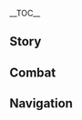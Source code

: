 {{CharacterTabs}}
{{LanguageTabs}}
__TOC__
==Story==
{{VO
|character               = Collei
|language                = ja
|name                    = コレイ

<!-- Hello -->
|vo_01_01_title          = 初めまして…
|vo_01_01_subtitle       = Hello
|vo_01_01_file           = VO_{language}{character} Hello.ogg
|vo_01_01_tx             = 見習いレンジャーコレイ、参上！森を旅するお前の安全を保障する&mdash;&mdash;ふぅ、やっとこの決めゼリフを言える時が来た。あたし、読み間違えてないよな…
|vo_01_01_rm             = Minarai renjaa Korei, sanjou! Mori wo tabi suru omae no anzen wo hoshou suru{{lmdash}} Fuu, yatto kono kime zerifu wo ieru toki ga kita. Atashi, yomi-machigaetenai yo na...
|vo_01_01_tl             = Trainee ranger Collei, reporting for duty! I will guarantee your safety as you travel through the forest &mdash; Phew~, the time for me to say that line has finally come. I hope I didn't read it wrong...

<!-- Chats -->
|vo_02_01_title          = 世間話・パトロール
|vo_02_01_subtitle       = Chat: Forest Patrol Route Map
|vo_02_01_file           = VO_{language}{character} Chat - Forest Patrol Route Map.ogg
|vo_02_01_tx             = 今日のパトロールは…ここに行ってからこっちに曲がる…えっと、字が多い…
|vo_02_01_rm             = Kyou no patorooru wa... koko ni itte kara kocchi ni magaru... etto, ji ga ooi...
|vo_02_01_tl             = Today's patrol... go here, then turn this way... um, there are so many words...

|vo_02_02_title          = 世間話・調子
|vo_02_02_subtitle       = Chat: Status
|vo_02_02_file           = VO_{language}{character} Chat - Status.ogg
|vo_02_02_tx             = ふぅ、今日は調子がいいんだ。せっかくだから、もっと頑張ろう。
|vo_02_02_rm             = Fuu, kyou wa choushi ga ii nda. Sekkaku dakara, motto ganbarou.
|vo_02_02_tl             = Phew, I'm feeling good today. While we have the chance, let's work harder.

|vo_02_03_title          = 世間話・記憶
|vo_02_03_subtitle       = Chat: Memory
|vo_02_03_file           = VO_{language}{character} Chat - Memory.ogg
|vo_02_03_tx             = 今日みたいに暇だと、あれこれ考えてしまう&mdash;&mdash;うぅ、嫌なことを思い出した…
|vo_02_03_rm             = Kyou mitai ni hima da to, arekore kangaete shimau{{lmdash}} Uu, iyana koto wo omoidashita...
|vo_02_03_tl             = When I'm free like today, I end up thinking about this and that &mdash; Ugh, I just remembered something bad...

<!-- Weather -->
|vo_03_01_title          = 雨上がり…
|vo_03_01_subtitle       = After the Rain
|vo_03_01_file           = VO_{language}{character} After the Rain.ogg
|vo_03_01_tx             = 雨は止んだけど、水溜りに気をつけないと。起きてしまったことは、たとえ過ぎ去ったとしても記憶に残ってしまうから&mdash;&mdash;…コホン！
|vo_03_01_rm             = Ame wa yanda kedo, mizutamari ni ki wo tsukenai to. Okite shimatta koto wa, tatoe sugisatta to shite mo kioku ni nokotte shimau kara{{lmdash}} ...Kohon!
|vo_03_01_tl             = The rain has stopped, but you still have to watch out for puddles. Even if the things that happened have passed, they will remain in your memory... Ahem!

|vo_03_02_title          = 雷の日…
|vo_03_02_subtitle       = When Thunder Strikes
|vo_03_02_file           = VO_{language}{character} When Thunder Strikes.ogg
|vo_03_02_tx             = 雷が鳴ってるときは、木から離れたほうがいい。こういう時、レンジャーは森林火災が起きないように、しっかり調べないといけないんだ。
|vo_03_02_rm             = Kaminari ga natteru toki wa, ki kara hanareta hou ga ii. Kou iu toki, renjaa wa shinrin kasai ga okinai you ni, shikkari shirabenai to ikenai nda.
|vo_03_02_tl             = When there is lightning, you should stay away from the trees. At times like this, rangers have to investigate thoroughly to ensure forest fires don't start.

|vo_03_03_title          = 晴れの日…
|vo_03_03_subtitle       = When the Sun Is Out
|vo_03_03_file           = VO_{language}{character} When the Sun Is Out.ogg
|vo_03_03_tx             = いい天気だな。日光浴は体にいい。
|vo_03_03_rm             = Ii tenki da na. Nikkouyoku wa karada ni ii.
|vo_03_03_tl             = The weather is great. Sunbathing is good for your body.

|vo_03_04_title          = 暴風の日…
|vo_03_04_subtitle       = When the Wind Is Blowing
|vo_03_04_file           = VO_{language}{character} When the Wind Is Blowing.ogg
|vo_03_04_tx             = うん、ちょうどいい風だな。アンバーはきっと、こんな日に自分の限界に挑戦するのが好きだろう。
|vo_03_04_rm             = Un, choudo ii kaze da na. Anbaa wa kitto, konna hi ni jibun no genkai ni chousen suru no ga suki darou.
|vo_03_04_tl             = Ahh, the wind is just right. I'm sure [[Amber]] would love to push her limits on a day like this.

<!-- Greetings -->
|vo_04_01_title          = おはよう…
|vo_04_01_subtitle       = Good Morning
|vo_04_01_file           = VO_{language}{character} Good Morning.ogg
|vo_04_01_tx             = おはよう！ふぁあ…ごめん、昨夜はまた復習してたから…
|vo_04_01_rm             = Ohayou! Faa... Gomen, yuube wa mata fukushuu shiteta kara...
|vo_04_01_tl             = Good morning! *yawn* Sorry, I was studying again last night...

|vo_04_02_title          = こんにちは…
|vo_04_02_subtitle       = Good Afternoon
|vo_04_02_file           = VO_{language}{character} Good Afternoon.ogg
|vo_04_02_tx             = パトロールのルートが長いときは昼に戻れないことも多いから、「ピタ」を少し多く用意したんだけど…食べる？
|vo_04_02_rm             = Patorooru no ruuto ga nagai toki wa hiru ni modorenai koto mo ooi kara, "Pita" wo sukoshi ooku youi shita nda kedo... taberu?
|vo_04_02_tl             = When the patrol route is long, we often don't make it back for lunch, so I prepared a few "[[Pita Pocket]]s"... would you like some?

|vo_04_03_title          = こんばんは…
|vo_04_03_subtitle       = Good Evening
|vo_04_03_file           = VO_{language}{character} Good Evening.ogg
|vo_04_03_tx             = 暗くなってきたな。森を歩くときには、細心の注意を払わないと。
|vo_04_03_rm             = Kuraku natte kita na. Mori wo araku toki ni wa, saishin no chuui wo harawanai to.
|vo_04_03_tl             = It's getting dark. You have to be very careful when walking in the woods.

|vo_04_04_title          = おやすみ…
|vo_04_04_subtitle       = Good Night
|vo_04_04_file           = VO_{language}{character} Good Night.ogg
|vo_04_04_tx             = 休みたいのか？篝火はもう焚いたから、安心して寝るといい。あたしが見張ってる。
|vo_04_04_rm             = Yasumitai no ka? Kagaribi wa mou taita kara, anshin shite neru to ii. Atashi ga mihatteru.
|vo_04_04_tl             = Do you want to sleep? The campfire has already been lit, so you can rest assured. I'll keep watch.

<!-- About -->
|vo_05_01_title          = {name}自身について・パトロール
|vo_05_01_subtitle       = About {character}: Forest Ranger
|vo_05_01_file           = VO_{language}{character} About {character} - Forest Ranger.ogg
|vo_05_01_tx             = スメールに来る前、野外をさすらっていた時期がある。食べられるものも、食べられないものもたくさん食べたから、野外には慣れてるって言えるかも。だから、ここに来てからはパトロールの仕事をし始めたんだ。もし「野外サバイバル」って科目があれば、及第点をとれる自信があるよ…えっと、筆記テストがない限りは。
|vo_05_01_rm             = Sumeeru ni kuru mae, yagai wo sasuratte ita jiki ga aru. Taberareru mono mo, taberarenai mono mo takusan tabeta kara, yagai ni wa nareteru tte ieru kamo. Dakara, koko ni kite kara wa patorouru no shigoto wo shihajimeta nda. Moshi "yagai sabaibaru" tte kamoku ga areba, kyuudai-ten wo toreru jishin ga aru yo... etto, hikki tesuto ga nai kagiri wa.
|vo_05_01_tl             = Before I came to [[Sumeru]], there was a time when I wandered the wilderness. I ate a lot of edible and non-edible food, so I guess you could say I'm used to the wilderness. So, when I came here, I started doing patrol work. If there's a course called "Outdoors Survival," I'm confident I'd pass... Um, unless there's a written test.

|vo_05_02_title          = {name}自身について・学習
|vo_05_02_subtitle       = About {character} Herself: Cram
|vo_05_02_friendship     = 4
|vo_05_02_file           = VO_{language}{character} About {character} Herself - Cram.ogg
|vo_05_02_tx             = え？毎日何を学習しているのかって？すごい師匠の元で勉強してるからには、何か奥深いことを学んでいるに違いない？…えっと…その…『テイワット文字を学ぼう』なんだけど…
|vo_05_02_rm             = E? Mainichi nani wo gakushuu shiteiru no ka tte? Sugoi shishou no moto de benkyou shiteru kara ni wa, nani ka okubukai koto wo manandeiru ni chigainai? ...Etto... Sono... "Teiwatto moji wo manabou" nan da kedo...
|vo_05_02_tl             = Hm? What do I study every day? I'm studying under an amazing [[Tighnari|master]], so I must be learning something profound, right? ...Um... that's... "Let's learn the Teyvat alphabet"...

<!-- About Us -->
|vo_06_01_title          = 昔からの知人について…
|vo_06_01_subtitle       = About Us: Old Friends
|vo_06_01_quest          = Song of the Dragon and Freedom
|vo_06_01_file           = VO_{language}{character} About Us - Old Friends.ogg
|vo_06_01_tx             = 前、アンバーからの手紙に、お前のことが書いてあった。まさかあれからモンドであんなにたくさんのことが起こったなんてな。でも…残念だけど、あたしは字を飛ばしながら読んでいたから、細かいところはよく分からなかったんだ…えっ、もう一回教えてくれるのか？
|vo_06_01_rm             = Mae, Anbaa kara no tegami ni, omae no koto ga kaite atta. Masaka are kara Mondo de anna ni takusan no koto ga okotta nante na. Demo... zannen dakedo, atashi wa ji wo tobashinagara yondeita kara, komakai tokoro wa yoku wakaranakatta nda... E', mou ikkai oshiete kureru no ka?
|vo_06_01_tl             = Amber wrote about you in her letters before. I can't believe so much has happened in Mondstadt since then. But, unfortunately, I was skimming the words as I read, and I didn't really understand the details... Oh, you're going to tell me once more?

|vo_06_02_title          = 友達について…
|vo_06_02_subtitle       = About Us: New Friends
|vo_06_02_friendship     = 6
|vo_06_02_file           = VO_{language}{character} About Us - New Friends.ogg
|vo_06_02_tx             = モンドに行くまでは、「友達」なんてものはあたしの人生に一生関わりがないと思ってた…でも、あれからスメールで師匠と出会えて、そしてお前に出会えた。やっぱり、あたしは幸運なんだ。
|vo_06_02_rm             = Mondo ni iku made wa, "tomodachi" nante mono wa atashi jinsei ni isshou kakawari ga nai to omotteta... demo, are kara Sumeeru de shishou to deaete, soshite omae ni deaeta. Yappari, atashi wa kouun nan da.
|vo_06_02_tl             = Before I went to Mondstadt, I thought that "friends" would never be a part of my life... But since then, I met my master in Sumeru, and then I met you. I am lucky after all.

<!-- Miscellany I -->
|vo_07_01_title          = 「神の目」について…
|vo_07_01_subtitle       = About the [[Vision]]
|vo_07_01_friendship     = 4
|vo_07_01_file           = VO_{language}{character} About the Vision.ogg
|vo_07_01_tx             = はぁ…まさか、あたしが神の目を手に入れられるなんてな。神は、みんなに好かれるように生まれたヤツのことしか見てないと思ってたけど…うぅ、た、確かによくない偏見だった。あたしが間違ってた。
|vo_07_01_rm             = Haa... masaka, atashi ga Kami no Me wo te ni ire rareru nante na. Kami wa, minna ni suka reru you ni umareta yatsu no koto shika mitenai to omotteta kedo... Uu, ta, tashika ni yokunai henkendatta. Atashi ga machigatteta.
|vo_07_01_tl             = Ah... I never thought I could get a Vision. I thought the gods only looked at people who were born to be liked by everyone... Ugh, t&mdash;that was definitely a bad prejudice. I was wrong.

|vo_07_02_title          = シェアしたいこと・能力の名前
|vo_07_02_subtitle       = Something to Share: Skill Names
|vo_07_02_file           = VO_{language}{character} Something to Share - Skill Names.ogg
|vo_07_02_tx             = 師匠はいつも、実践が一番効率的な勉強だって言ってる。だから、文字をもうちょっと覚えられるように、あたしもたまに娯楽小説を読んでる…少なくとも、師匠の論文よりは読みやすいしね。でも、最近読んだ本の中で、主人公がたくさんの能力を持ってるやつがあって。その能力の名前も、全部あたしの分からない単語なんだ…うん？本の名前？確か…『鬼武道』って言ったかな？お前も読んだことがあるのか？
|vo_07_02_rm             = Shishou wa itsumo, jissen ga ichiban kouritsu teki na benkyou da tte itteru. Dakara, moji wo mou chotto oboerareru you ni, atashi mo tama ni goraku shousetsu wo yonderu... sukunaku tomo, shishou no ronbun yori wa yomi yasui shi ne. Demo, saikin yonda hon no naka de, shujinkou ga takusan no nouryoku wo motteru yatsu ga atte. Sono nouryoku no namae mo, zenbu atashi no wakaranai tango nan da... Un? Hon no namae? Tashika... "Onibudou" tte itte ka na? Omae mo yonda koto ga aru no ka?
|vo_07_02_tl             = My master always says that practice is the most efficient way to study. So, to help me memorize the letters a little more, I sometimes read light novels... at least, they're easier to read than my master's papers. But, recently I read a book where the main character has many different skills. And the names of those skills are all words I don't understand... Hmm? The name of the book? I think it's called... "[[Onibudou]]"? Have you read it too?

|vo_07_03_title          = シェアしたいこと·封印された力
|vo_07_03_subtitle       = Something to Share: Sealed Power
|vo_07_03_friendship     = 4
|vo_07_03_file           = VO_{language}{character} Something to Share - Sealed Power.ogg
|vo_07_03_tx             = うわ…また「封印された力が蠢いている」とか…「俺に近づかないほうがいい」とか…何で稲妻人っていうのはこんなことを自然に言えるんだよ、恥ずかしさとか感じないのか？うぅ…だめだ、これ以上読めない！
|vo_07_03_rm             = Uwa... mata "fuuin sareta chikara ga ugomeite iru" toka... "ore ni chikadzukanai hou ga ii" toka... nande Inazuma hito tte iu no wa konna koto wo shizen ni ieru nda yo, hazukashisa toka kanjinai no ka? Uu... dame da, kore ijou yomenai!
|vo_07_03_tl             = Ugh... again with the "The sealed power within me is growing restless"... and the "You shouldn't get close to me"... how can people from [[Inazuma]] say these things so casually? Don't they feel any embarrassment or shame? Ugh... no, I can't read any more!

|vo_07_04_title          = 興味のあること…
|vo_07_04_subtitle       = Interesting Things
|vo_07_04_file           = VO_{language}{character} Interesting Things.ogg
|vo_07_04_tx             = 植物と動物？…食べられるかどうか以外、大して違わない。しーっ、この話、師匠に聞こえちゃ駄目だから。あたしは、うろのある木が好きかな？特に、「穴があったら入りたい」って気持ちのときは尚更…誰だってそういう時はあるだろ？違うのか？
|vo_07_04_rm             = Shokubutsu to doubutsu? ...Taberareru ka dou ka igai, taishite chigawanai. Shii', kono hanashi, shishou ni kikoecha dame da kara. Atashi wa, uro no aru ki ga suki ka na? Toku ni, "ana ga attara hairitai" tte kimochi no toki wa naosara... Dare datte sou iu toki wa aru daro? Chigau no ka?
|vo_07_04_tl             = Plants and animals? ...Other than whether they're edible, there's not much difference. Shh, don't let my master hear this conversation. I guess I like trees with hollows? Especially when I feel like "I need to find a hole to hide in"... Everyone has those moments, don't they? No?

<!-- About Others -->
|vo_08_01_title          = ティナリについて…
|vo_08_01_subtitle       = About [[Tighnari]]
|vo_08_01_friendship     = 4
|vo_08_01_file           = VO_{language}{character} About Tighnari.ogg
|vo_08_01_tx             = 普段は厳しくて、毒キノコをみだりに食べる冒険者たちによく説教だってしてるけど、師匠はとっても優しい人なんだ。勉強に付き合ってくれるし、モンドからの手紙も読んでくれる。師匠にはずっと感謝してるんだ！
|vo_08_01_rm             = Fudan wa kibishikute, doku kinoko wo midari ni taberu boukensha-tachi ni yoku sekkyou datte shiteru kedo, shishou wa tottemo yasashii hito na nda. Benkyou ni tsukiatte kureru shi, Mondo kara no tegami mo yonde kureru. Shishou ni wa zutto kansha shiteru nda!
|vo_08_01_tl             = He is usually strict, and often scolds adventurers who recklessly eat poisonous mushrooms, but my master is a kind person. He helps me with my studies and reads my letters from Mondstadt for me. I've always been grateful to my master!

|vo_08_02_title          = ドリーについて…
|vo_08_02_subtitle       = About [[Dori]]
|vo_08_02_friendship     = 4
|vo_08_02_file           = VO_{language}{character} About Dori.ogg
|vo_08_02_tx             = パトロール中、彼女に会ったことがある。そしたら、あたしが喉乾いてたのを知ってたみたいに、布の袋から美味しそうなジュースを取り出したんだ…幸い師匠がその場にいて、彼女を止めてくれた。師匠がいなかったら流されて、せっかく貯めてきたモラを全部使っちゃうとこだったよ…
|vo_08_02_rm             = Patorooru-chuu, kanojo ni atta koto ga aru. Soshitara, atashi ga nodo kawaiteta no wo shitteta mitai ni, nuno no fukuro kara oishisou na juusu wo toridashita nda... Saiwai shishou ga sono ba ni ite, kanojo wo tomete kureta. Shishou ga inakattara nagasarete, sekkaku tamete kita Mora wo zenbu tsukacchau tokodatta yo...
|vo_08_02_tl             = I met her once while on patrol. Then, as if she knew I was thirsty, she took out some delicious-looking juice from her bag... Luckily my master was there, and stopped her. If not for my master, I would have used up all the Mora I had saved up...

|vo_08_03_title          = クラクサナリデビについて…
|vo_08_03_subtitle       = About [[Lesser Lord Kusanali]]
|vo_08_03_friendship     = 4
|vo_08_03_file           = VO_{language}{character} About Lesser Lord Kusanali.ogg
|vo_08_03_tx             = 草神、か…子供の頃、あたしは大声で神様に問いたかった&mdash;&mdash;どうしてあたしに、こんなにたくさんの苦しみを与えるのかって。でも…はぁ。きっと神様でさえも、自身の無力さを色々と経験しているのかもしれない。
|vo_08_03_rm             = Soushin, ka... kodomo no koro, atashi wa oogoe de kami-sama ni toitakatta{{lmdash}} Doushite atashi ni, konna ni takusan no kurushimi wo ataeru no ka tte. Demo... haa. Kitto kami-sama de sae mo, jishin no muryokusa wo iroiro to keiken shite iru no kamo shirenai.
|vo_08_03_tl             = The Dendro Archon, huh... When I was a kid, I wanted to scream out to the gods and ask &mdash; why do you make me go through so much suffering? But... *sigh*. Perhaps even the gods experience their own helplessness in all sorts of ways.

|vo_08_04_title          = セノについて…
|vo_08_04_subtitle       = About [[Cyno]]
|vo_08_04_friendship     = 4
|vo_08_04_file           = VO_{language}{character} About Cyno.ogg
|vo_08_04_tx             = か…彼の話をしないでくれる？いや、大マハマトラは悪い人じゃないよ。彼があたしをモンドからスメールに連れ戻してくれたから、あたしにも落ち着ける場所ができたんだ。ただ、スメールに帰る前の、あの「封印」のことを思い出すと…うぅ、首の後ろがまた痛くなってきた…
|vo_08_04_rm             = Ka... Kare no hanashi wo shinaide kureru? Iya, Dai Mahamatora wa warui hito ja nai yo. Kare ga atashi wo Mondo kara Sumeeru ni tsuremodoshite kureta kara, atashi ni mo ochitsukeru basho ga dekita nda. Tada, Sumeeru ni kaeru mae no, ano "fuuin" no koto wo omoidasu to... Uu, kubi no ushiro ga mata itaku natte kita...
|vo_08_04_tl             = C&mdash;Can we not talk about him? No, the [[Cyno|General Mahamatra]] is not a bad person. He brought me back from Mondstadt to Sumeru, and gave me a place to settle down. It's just that when I remember that "seal" from before I returned to Sumeru... Ugh, the back of my neck is starting to hurt again...

|vo_08_05_title          = カーヴェについて…
|vo_08_05_subtitle       = About [[Kaveh]]
|vo_08_05_friendship     = 4
|vo_08_05_file           = VO_{language}{character} About Kaveh.ogg
|vo_08_05_tx             = 大マハマトラが彼を連れて来て、ここで一緒に食事したことがある。食前の果物が運ばれてきた辺りで、彼はあの頑固で理不尽なルームメイトについて話し始めた。口を挟むスキもなかったよ。それであたしたちは、食事が終わるまで笑いを我慢しながら頷くことしかできなかった。はぁ、本当に大変だったよ。
|vo_08_05_rm             = Dai Mahamatora ga kare wo tsurete kite, koko de issho ni shokuji shita koto ga aru. Shokuzen no kudamono ga hakobarete kita atari de, kare wa ano ganko de rifujin na ruumumeito ni tsuite hanashi hajimeta. Kuchi wo hasamu suki mo nakatta yo. Sorede atashi-tachi wa, shokuji ga owaru made warai wo gaman shinagara unazuku koto shika dekinakatta. Haa, hontou ni taihen datta yo.
|vo_08_05_tl             = The [[Cyno|General Mahamatra]] once brought him here to dine with us. Around the time the fruit appetizers were brought in, he started talking about that stubborn and unreasonable roommate of his. We didn't even have time to interrupt him. So all we could do was hold back our laughter and nod until the meal was over. Haha, it was really tough.

|vo_08_06_title          = ニィロウについて…
|vo_08_06_subtitle       = About [[Nilou]]
|vo_08_06_friendship     = 4
|vo_08_06_file           = VO_{language}{character} About Nilou.ogg
|vo_08_06_tx             = 彼女、ちょっとぼんやりしてるみたいだ。もしガンダルヴァー村の近くでパフォーマンスをする機会があったとき、森で迷子になってしまったりしないよな…うん、見習いレンジャーの名にかけて、あたしが彼女をしっかり見守るよ。
|vo_08_06_rm             = Kanojo, chotto bon'yari shiteru mitai da. Moshi Gandaruva-mura no chikaku de pafoomansu wo suru kikai ga atta toki, mori de maigo ni natte shimattari shinai yo na... Un, minarai renjaa no na ni kakete, atashi ga kanojo wo shikkari mimamoru yo.
|vo_08_06_tl             = She seems a little absent-minded. I hope that if she ever gets the chance to perform near [[Gandharva Ville]], she won't get lost in the woods... So, in the name of a trainee forest ranger, I'll keep a close eye on her.

|vo_08_07_title          = アンバーについて…
|vo_08_07_subtitle       = About [[Amber]]
|vo_08_07_friendship     = 4
|vo_08_07_file           = VO_{language}{character} About Amber.ogg
|vo_08_07_tx             = アンバーは本当にすごいんだ！親切で明るいし、勇敢で、正義感が強くて…あたしが一番尊敬している人なんだ！彼女はいつも炎のように、他の人を照らす。もし彼女がいなかったら、あたしもここまで来られなかった…もう随分経っているから、今の彼女はもっと落ち着いてて、さらにかっこよくなってるんだろうな！いつになったら彼女に追い付けるんだろう。
|vo_08_07_rm             = Anbaa wa hontou ni sugoi nda! Shinsetsu de akarui shi, yuukan de, seigikan ga tsuyokute... atashi ga ichiban sonkei shite iru hito na nda! Kanojo wa itsumo honoo no you ni, hoka no hito wo terasu. Moshi kanojo ga inakattara, atashi mo koko made korare nakatta... Mou zuibun tatte irukara, ima no kanojo wa motto ochitsuite te, sarani kakkoyoku natteru ndarou na! Itsu ni nattara kanojo ni oitsukeru ndarou.
|vo_08_07_tl             = [[Amber]] is truly amazing! She's kind, bright, brave, and has a strong sense of justice... She's the person I respect the most! She's always shining on other people, like a flame. If it weren't for her, I wouldn't have made it here... It's been so long, she's probably even calmer and cooler now! When will I ever catch up to her?

|vo_08_08_title          = ガイアについて…
|vo_08_08_subtitle       = About [[Kaeya]]
|vo_08_08_friendship     = 4
|vo_08_08_file           = VO_{language}{character} About Kaeya.ogg
|vo_08_08_tx             = モンドのみんなは元気なのか？あのとき、あたしは色んなトラブルを起こしてしまった…時間があったらお詫びに行ったほうがいいかな…うぅ、でも顔を出したら、あの騎兵隊長にからかわれるような気が…やっぱりまた今度にしよう、また今度…
|vo_08_08_rm             = Mondo no minna wa genki na no ka? Ano toki, atashi wa ironna toraburu wo okoshite shimatta... jikan ga attara owabi ni itta hou ga ii ka na... Uu, demo kao wo dashitara, ano Kihei Taichou ni karakawareru you na ki ga... Yappari mata kondo ni shiyou, mata kondo...
|vo_08_08_tl             = How is everyone in Mondstadt? Back then, I caused a lot of trouble... I should go to apologize to them if I have the time... Hmm, but if I show my face, I feel like that [[Kaeya|Cavalry Captain]] will tease me... Yeah, maybe next time, next time...

|vo_08_09_title          = リサについて…
|vo_08_09_subtitle       = About [[Lisa]]
|vo_08_09_friendship     = 4
|vo_08_09_file           = VO_{language}{character} About Lisa.ogg
|vo_08_09_tx             = もうだいぶ経ってるのに、リサは手紙で未だにあたしのことを「コレイちゃん」って呼ぶんだ。何だか…え？お前、リサに可愛い子ちゃんって呼ばれてるのか？ぷふっ…ごめん、笑うつもりじゃなかったんだけど…何だか気分が良くなったな。
|vo_08_09_rm             = Mou daibu tatteru no ni, Risa wa tegami de imada ni atashi no koto wo "Korei-chan" tte yobu nda. Nandaka... E? Omae, Risa ni kawaii ko-chan tte yobareteru no ka? Pufu'... Gomen, warau tsumori ja nakatta nda kedo... nandaka kibun ga yoku natta na.
|vo_08_09_tl             = It's been a long time, but Lisa still calls me "Collei-chan" in her letters. Somehow... What? Lisa calls you "cutie"? Pfft... Sorry, I didn't mean to laugh... but it kinda makes me feel better.

|vo_08_10_title          = フィッシュルについて…
|vo_08_10_subtitle       = About [[Fischl]]
|vo_08_10_friendship     = 4
|vo_08_10_file           = VO_{language}{character} About Fischl.ogg
|vo_08_10_tx             = …「断罪の皇女」？ごめん、あたしはモンドにいた時間が長くなくて。その人については聞いた覚えがないな。でもその名前…うぅ…コホン、なんでもない。
|vo_08_10_rm             = ..."Danzai no Koujo"? Gomen, atashi wa Mondo ni ita jikan ga nagakunakute. Sono hito ni tsuite wa kiita oboe ga nai na. Demo sono namae... Uu... kohon, nan demo nai.
|vo_08_10_tl             = ..."[[Fischl|Prinzessin der Verurteilung]]"? ...Sorry, I didn't spend much time in Mondstadt. I don't remember hearing about that person. But that name... Ugh... Ahem, nothing.

|vo_08_11_title          = ファルザンについて…
|vo_08_11_subtitle       = About [[Faruzan]]
|vo_08_11_friendship     = 4
|vo_08_11_file           = VO_{language}{character} About Faruzan.ogg
|vo_08_11_tx             = えっと…正直、あの先輩との付き合いはあまり得意じゃないんだ…あの方からよく真面目で勉強熱心だって褒められるけど、あたしは学ぶのが遅くて仕方ないから補習してるだけで…！それに前に一回、あの方の研究ノートを偶然見たことがある。あれは…絶対にスメールの中で一番恐ろしい本だ！——内容が全部古文で書かれてて、一文字も分からなかったよ。
|vo_08_11_rm             = Etto... Shoujiki, ano senpai to no tsukiai wa amari tokui ja nai nda... Ano kata kara yoku majime de benkyou nesshin da tte homerareru kedo, atashi wa manabu no ga osokute shikata nai kara hoshuu shiteru dake de...! Sore ni mae ni ikkai, ano kata no kenkyuu nooto wo guuzen mita koto ga aru. Are wa... zettai ni Sumeeru no naka de ichiban osoroshii hon da!{{lmdash}}Naiyou ga zenbu kobun de kakaretete, hitomoji mo wakaranakatta yo.
|vo_08_11_tl             = Um... To be honest, I'm not very good at dealing with an elder like her... She often praises me for being earnest and passionate about my studies, but I'm just a slow learner so I have to take extra lessons...! Also, there was a time when I happened to see her research notebook. That was... definitely the scariest book in Sumeru! It was all written in old script, and I couldn't understand a single word of it.

<!-- More About -->
|vo_09_01_title          = {name}を知る・１
|vo_09_01_subtitle       = More About {character}: I
|vo_09_01_file           = VO_{language}{character} More About {character} - 01.ogg
|vo_09_01_tx             = あたしのこと？もしスメールに来る前のことを聞きたいのなら、うーんと、その…手紙でアンバーに聞いてみたら？あっ、やっぱりダメだ。もし騎兵隊長のガイアに知られたらおしまいだ…うん、彼なら絶対気づく！や、やっぱりあたしから言うよ、ふぅ&mdash;&mdash;ごめん！やっぱりもう少し心の準備をさせてくれ…
|vo_09_01_rm             = Atashi no koto? Moshi Sumeeru ni kuru mae no koto wo kikitai no nara, uun to, sono... Tegami de Anbaa ni kiite mitara? A', yappari dame da. Moshi Kihei Taichou no Gaia ni shirare tara oshimai da... Un, kare nara zettai kidzuku! Ya, yappari atashi kara iu yo, fuu{{lmdash}} Gomen! Yappari mou sukoshi kokoro no junbi wo sasete kure...
|vo_09_01_tl             = About me? If you want to hear about what happened before I came to Sumeru, umm... well... Why don't you ask Amber in a letter? Ah, definitely don't! If [[Kaeya|Cavalry Captain Kaeya]] finds out, I'm done for... Yeah, he'll definitely find out! I&mdash;I'll definitely say it myself, *phew*&mdash; Sorry! I just need a little more time to prepare myself...

|vo_09_02_title          = {name}を知る・２
|vo_09_02_subtitle       = More About {character}: II
|vo_09_02_friendship     = 3
|vo_09_02_file           = VO_{language}{character} More About {character} - 02.ogg
|vo_09_02_tx             = モンドにいたとき、アンバーたちに言っちゃいけないことをたくさん言ってしまった。今思い出してもそのことが恥ずかしいんだ…もう、あたしったら、なんであたしを助けようとしてくれた人たちにあんなことを言ったんだって！あのとき、みんなはあたしのことをどう思ってたのか？考えるだけで…うぅ、ごめん、今日はこの辺にしてくれないか？そうじゃないと、明日になったら…きっと今言ったことを後悔してしまうから。
|vo_09_02_rm             = Mondo ni ita toki, Anbaa-tachi ni iccha ikenai koto wo takusan itte shimatta. Ima omoidashite mo sono koto ga hazukashii nda... Mou, atashi ttara, nande atashi wo tasukeyou to shite kureta hito tachi ni anna koto wo itta n datte! Ano toki, minna wa atashi no koto wo dou omotteta no ka? Kangaeru dake de... Uu, gomen, kyou wa kono hen ni shite kurenai ka? Sou janai to, ashita ni nattara... kitto ima itta koto wo koukai shite shimaukara.
|vo_09_02_tl             = When I was in Mondstadt, I said a lot of things to Amber and the others that I shouldn't have. It's embarrassing to remember that now.... Why did I say those things to the people who were trying to help me! What did everyone think of me back then? Just thinking about it... Ugh, sorry, can we leave it here for today? Otherwise, when tomorrow comes, I'll regret what I just said.

|vo_09_03_title          = {name}を知る・３
|vo_09_03_subtitle       = More About {character}: III
|vo_09_03_friendship     = 4
|vo_09_03_file           = VO_{language}{character} More About {character} - 03.ogg
|vo_09_03_tx             = 「魔鱗病」のせいで、あたしは治療のために「博士」のところに送られた…いや、あれは治療なんかじゃなく、「実験」だった。ああいう環境に長くいると、こう思うようになった&mdash;&mdash;自分は、何か悪いことでもしたのか。なんで誰も助けてくれないんだって…そうやって、だんだん「ファデュイ」以外の人たちも恨むようになった。思えば…本当に幼稚だったと思う。
|vo_09_03_rm             = "Marinbyou" no sei de, atashi wa chiryou no tame ni "Hakase" no tokoro ni okurareta... Iya, are wa chiryou nanka janaku, "jikken" datta. Aa iu kankyou ni nagaku iru to, kou omou you ni natta{{lmdash}} Jibun wa, nani ka warui koto de mo shita no ka. Nande dare mo tasukete kurenai ndatte. Sou yatte, dandan "Fadyui" igai no hito-tachi mo uramu you ni natta. Omoeba... hontou ni youchi datta to omou.
|vo_09_03_tl             = Because of my [[Eleazar]], I was once taken to "[[The Doctor]]" for treatment... No, it wasn't a treatment, but an 'experiment.' After being in that kind of environment for so long, I began to wonder &mdash; did I do something wrong? Why didn't anyone help me? Gradually, I began to resent not just the "[[Fatui]]," but other people too. Looking back... I think it was really childish.

|vo_09_04_title          = {name}を知る・４
|vo_09_04_subtitle       = More About {character}: IV
|vo_09_04_friendship     = 5
|vo_09_04_quest          = Akasha Pulses, the Kalpa Flame Rises
|vo_09_04_file           = VO_{language}{character} More About {character} - 04.ogg
|vo_09_04_tx             = お前らのおかげで、「魔鱗病」は消えた。これはかつてのあたしには想像もできない奇跡だ。だって…あたしは完治するなんて、希望を持ってもいなかった。体が動かなくなる前に、もう少し多くのことをやりたいと思っただけ。最初は復讐で、その後はパトロール…今、あたしはやっと自由に生きていける。
|vo_09_04_rm             = Omae-ra no okage de, "Marin-byou" wa kieta. Kore wa katsute no atashi ni wa souzou mo dekinai kiseki da. Datte... atashi wa kanchi suru nante, kibou wo motte mo inakatta. Karada ga ugokanaku naru mae ni, mou sukoshi ooku no koto mo yaritai to omotta dake. Saisho wa fukushuu de, sono ato wa patorooru... Ima, atashi wa yatto jiyuu ni ikite ikeru.
|vo_09_04_tl             = 

|vo_09_05_title          = {name}を知る・５
|vo_09_05_subtitle       = More About {character}: V
|vo_09_05_friendship     = 6
|vo_09_05_quest          = Akasha Pulses, the Kalpa Flame Rises
|vo_09_05_file           = VO_{language}{character} More About {character} - 05.ogg
|vo_09_05_tx             = これからも旅を続けるのか？あたしが力になるよ。真面目に勉強する…文字の勉強とか医術とか、それに戦闘や危険の排除も…もちろん、街灯の点検みたいに細かいこともな！これからの旅で、あたしのように助けられる人間が増えるといいな——お前があたしを救ったみたいにさ。
|vo_09_05_rm             = Kore kara mo tabi wo tsudzukeru no ka? Atashi ga chikara ni naru yo. Majime ni benkyou suru... moji no benkyou toka ijutsu toka, sore ni sentou ya kiken no haijo mo... Mochiron, gaitou no tenken mitai ni komakai koto mo na! Kore hara no tabi de, atashi no you ni tasukerareru ningen ga fueru to ii na{{lmdash}} omae ga atashi wo suktta mitai ni sa.
|vo_09_05_tl             = 

<!-- Miscellany II -->
|vo_10_01_title          = {name}の趣味…
|vo_10_01_subtitle       = {character}'s Hobbies
|vo_10_01_file           = VO_{language}{character} Hobbies.ogg
|vo_10_01_tx             = 趣味は…裁縫に飛行の練習、それから他人を助けること！え？聞き覚えがあるって？それは…あたしも「誰かを照らす光」になりたいからだ。
|vo_10_01_rm             = Shumi wa... saihou ni hikou no renshuu, sorekara tanin wo tasukeru koto! E? Kiki oboe ga aru tte? Sore wa... atashi mo "dareka wo terasu hikari" ni naritai kara da.
|vo_10_01_tl             = My hobbies... sewing, practicing glicing, and also helping other people! Eh? [[Amber|Sounds familiar]]? That's because... I want to be "a shining light for others" too.

|vo_10_02_title          = {name}の悩み…
|vo_10_02_subtitle       = {character}'s Troubles
|vo_10_02_file           = VO_{language}{character} Troubles.ogg
|vo_10_02_tx             = 「現在の…農作物の品種…単いち化…長期的なキノコの食用をよけ…輸入方策の実施…」&mdash;&mdash;なんだこれ！何で教令院は「キノコを食べたくない」って論文をこんなにややこしく書くんだ！
|vo_10_02_rm             = "Genzai no... nousakubutsu no hinshu... tan ichi ka... chouki tekina kinoko no shokuyou wo yoke... yunyuu housaku no jisshi..." {{lmdash}}Nan da kore! Nani de Kyourei'in wa "kinoko wo tabetakunai" tte ronbun wo konna ni yayakoshiku kaku nda!
|vo_10_02_tl             = "The current... crop species... homogenization... avoid long-term mushroom consumption... implementation of import policy..." &mdash;What is this! Why would the [[Sumeru Akademiya|Akademiya]] make a paper that says "I don't wanna eat mushrooms" so complicated!

|vo_10_03_title          = 好きな食べ物…
|vo_10_03_subtitle       = Favorite Food
|vo_10_03_file           = VO_{language}{character} Favorite Food.ogg
|vo_10_03_tx             = 「ピタ」は持ち運びできる上に、満腹感を得られやすいから、あたしはよく食べてる。もし腹を満たすってことを抜きにしたら、一番好きなのは…うん、「大根の揚げ団子」かな。
|vo_10_03_rm             = "Pita" wo mochihakobi dekiru ue ni, manpukukan wo e rare yasui kara, atashi wa yoku tabeteru. Moshi hara wo mitasu tte koto wo nuki ni shitara, ichiban suki na no wa... Un, "Daikon no Age-dango" ka na.
|vo_10_03_tl             = I often eat "[[Pita Pockets]]" because they're easy to carry and can easily make me feel full. If we put fillingness aside, my favorite is... Well, "[[Fried Radish Balls]]," I guess.

|vo_10_04_title          = 嫌いな食べ物…
|vo_10_04_subtitle       = Least Favorite Food
|vo_10_04_file           = VO_{language}{character} Least Favorite Food.ogg
|vo_10_04_tx             = 彷徨ってた時は、腹が減ったらググプラムまで割って食べてた。だから、すごく嫌いって食べ物はないかな。強いて言えば、あたしが絶対に食べないのはキノコかな？好き嫌いの問題じゃなくて、師匠に延々と説教されるのが嫌なだけだけど…
|vo_10_04_rm             = Samayotteta toki wa, hara ga hettara Gugu Puramu made watte tabeteta. Dakara, sugoku kirai tte tabemono wa nai ka na. Shiite ieba, atashi ga zettai ni tabenai no wa kinoko ka na? Sukikirai no mondai ja nakute, shishou ni en'en to sekkyou sareru no ga iya na dake da kedo...
|vo_10_04_tl             = When I was wandering, if I was hungry I would crack open [[Wolfhook]]s and eat them. So, I don't have any food that I really dislike. If I had to say, the one thing I'd never eat is mushrooms? It's not a problem of likes or dislikes, it's just that I don't like being lectured endlessly by [[Tighnari|my master]]...

<!-- Receiving a Gift -->
|vo_11_01_title          = 贈り物を受け取る・1
|vo_11_01_subtitle       = Receiving a Gift: I
|vo_11_01_file           = VO_{language}{character} Receiving a Gift - 01.ogg
|vo_11_01_tx             = うん&mdash;&mdash;うまい！作り方を教えてくれる？
|vo_11_01_rm             = Un{{lmdash}} Umai! Tsukurikata wo oshiete kureru?
|vo_11_01_tl             = Mmmm... delicious! Can you teach me how to make it?

|vo_11_02_title          = 贈り物を受け取る・2
|vo_11_02_subtitle       = Receiving a Gift: II
|vo_11_02_file           = VO_{language}{character} Receiving a Gift - 02.ogg
|vo_11_02_tx             = その腕前なら、外をさすらっても腹をすかせることはないだろうな。
|vo_11_02_rm             = Sono udemae nara, soto wo sasuratte mo hara wo sukaseru koto wa nai darou na.
|vo_11_02_tl             = With your skills, I'm sure you'd never go hungry even in the wilderness.

|vo_11_03_title          = 贈り物を受け取る・3
|vo_11_03_subtitle       = Receiving a Gift: III
|vo_11_03_file           = VO_{language}{character} Receiving a Gift - 03.ogg
|vo_11_03_tx             = ごめん、変わったものは食べちゃだめだって師匠に言われてる。
|vo_11_03_rm             = Gomen, kawatta mono wa tabecha dame datte shishou ni iwareteru.
|vo_11_03_tl             = Sorry, [[Tighnari|my master]] told me not to eat strange things.

<!-- Birthday -->
|vo_12_01_title          = 誕生日…
|vo_12_01_subtitle       = Birthday
|vo_12_01_file           = VO_{language}{character} Birthday.ogg
|vo_12_01_tx             = た、誕生日おめでとう！これ、あたしが準備したケーキで、これは予備のキャンドルだ…こうすればいいってアンバーの手紙に書いてあったから…あっ、そ、それからこれはお前へのプレゼントだ！<br />…ごめん、誕生日会をしたことがないから、これで合ってるのかどうか分からないんだ…色々バタバタしちゃったな。もし何かダメなところがあったら絶対に教えてくれよ。来年こそ、もっといいものを準備してやるよ！
|vo_12_01_rm             = Ta, tanjoubi omedetou! Kore, atashi ga junbi shita keeki de, kore wa yobi no kyandoruda... Kou sureba iitte Anbaa no tegami ni kaite atta kara... A', so, sorekara kore wa omae he no purezento da!<br />...Gomen, tanjoubikai wo shita koto ga nai kara, kore de atteru no ka dou ka wakaranai nda... Iroiro batabata shichatta na. Moshi nani ka dame na tokoro ga attara zettai ni oshiete kure yo. Rainen koso, motto ii mono wo junbi shite yaru yo!
|vo_12_01_tl             = H&mdash;Happy birthday! This is the cake I prepared, and these are the spare candles... Because [[Amber]]'s letter told me to do it this way... Oh, a&mdash;and here's a present for you!<br />...Sorry, I've never done a birthday party before, so I don't know if this is the right thing to do... I'm getting flustered now. If there's anything I'm doing wrong, definitely tell me. Next year, I'll prepare something even better!

<!-- Feelings About Ascension -->
|vo_13_01_title          = 突破した感想・起
|vo_13_01_subtitle       = Feelings About Ascension: Intro
|vo_13_01_ascension      = 1
|vo_13_01_file           = VO_{language}{character} Feelings About Ascension - 01.ogg
|vo_13_01_tx             = あたしは進歩しているのか？
|vo_13_01_rm             = Atashi wa shinpo shite iru no ka?
|vo_13_01_tl             = Am I making progress?

|vo_13_02_title          = 突破した感想・承
|vo_13_02_subtitle       = Feelings About Ascension: Building Up
|vo_13_02_ascension      = 2
|vo_13_02_file           = VO_{language}{character} Feelings About Ascension - 02.ogg
|vo_13_02_tx             = 感じられる、あたしはもう…昔のあたしじゃない。
|vo_13_02_rm             = Kanjirareru, atashi wa mou... mukashi no atashi janai.
|vo_13_02_tl             = I can feel it... I'm not the old me anymore.

|vo_13_03_title          = 突破した感想・転
|vo_13_03_subtitle       = Feelings About Ascension: Climax
|vo_13_03_ascension      = 4
|vo_13_03_file           = VO_{language}{character} Feelings About Ascension - 03.ogg
|vo_13_03_tx             = たとえ生きるか死ぬかの分かれ目になっても、「ヤツら」の力なんかに頼る必要はもうない。
|vo_13_03_rm             = Tatoe ikiru ka shinu ka no wakare me ni natte mo, "yatsura" no chikara nanka ni tayoru hitsuyou wa mou nai.
|vo_13_03_tl             = Even if it's a matter of life and death, I won't need to rely on "their" power anymore.

|vo_13_04_title          = 突破した感想・結
|vo_13_04_subtitle       = Feelings About Ascension: Conclusion
|vo_13_04_ascension      = 6
|vo_13_04_file           = VO_{language}{character} Feelings About Ascension - 04.ogg
|vo_13_04_tx             = 今のあたしなら、たとえ封印された力を解かれても、自由に操れるだろう。ハァッ！<br />&mdash;&mdash;なんつって。お前と共に冒険してきた経験こそ、あたしの持つ力だ。
|vo_13_04_rm             = Ima no atashi nara, tatoe fuuin sareta chikara wo tokarete mo, jiyuu ni ayatsureru darou. Haa'!<br />{{lmdash}}Nan tsutte. Omae to tomo ni bouken shite kita keiken koso, atashi no motsu chikara da.
|vo_13_04_tl             = Right now, even if I released the sealed power, I'm sure I'll be able to manipulate it freely. Hah!<br />...Just kidding. What really gives me strength is the time I've spent adventuring with you.
}}

==Combat==
{{Combat VO
|character              = Collei
|language               = ja

<!-- Elemental Skill -->
|skill_1_tx             = 行け。
|skill_1_rm             = Ike.
|skill_1_tl             = Go.
|skill_1_file           = Elemental Skill 1 02
|skill_2_tx             = 飛べ。
|skill_2_rm             = Tobe.
|skill_2_tl             = Fly.
|skill_2_file           = Elemental Skill 1 03
|skill_3_file           = Elemental Skill 1 01

<!-- Elemental Burst -->
|burst_1_tx             = 頼むよ、コレアンバー！
|burst_1_rm             = Tanomu yo, Kore-Anbaa!
|burst_1_tl             = I'm counting on you, Cuilein-Anbar!
|burst_2_tx             = こ、これならどうだ！
|burst_2_rm             = Ko, kore nara dou da!
|burst_2_tl             = H&mdash;How's this!
|burst_3_tx             = 踊ろう！
|burst_3_rm             = Odorou!
|burst_3_tl             = Let's dance!

<!-- Sprint Start -->
|sprint-s_1_file        = Sprint Start 01,Sprint Start 02,Sprint Start 03

<!-- Deploying Wind Glider -->
|glider_1_file          = Deploying Wind Glider 01,Deploying Wind Glider 02,Deploying Wind Glider 03

<!-- Opening Treasure Chest -->
|chest_1_tx             = 野外では常に補給に気を配らないと。
|chest_1_rm             = Yagai de wa tsune ni hokyuu ni ki wo kubaranai to.
|chest_1_tl             = We have to always be mindful of supplies out in the wild.
|chest_2_tx             = ツイてるな。
|chest_2_rm             = Tsuiteru na.
|chest_2_tl             = Lucky us.
|chest_3_tx             = うん…毒キノコが生えてたりなんかしないよな。
|chest_3_rm             = Un... Doku kinoko ga haetetari nanka shinai yo na.
|chest_3_tl             = Hmm... there aren't any poison mushrooms growing in there, right?

<!-- Low HP -->
|low-hp_1_tx            = まだ…いける！
|low-hp_1_rm            = Mada... ikeru!
|low-hp_1_tl            = I can still... go on!
|low-hp_2_tx            = こんな傷、なんてことない！
|low-hp_2_rm            = Konna kizu, nante koto nai!
|low-hp_2_tl            = These injuries are nothing!
|low-hp_3_tx            = 早く…治療を受けないと…
|low-hp_3_rm            = Hayaku... chiryou wo ukenai to...
|low-hp_3_tl            = I need to... get treatment quickly...

<!-- Ally at Low HP -->
|ally-low-hp_1_tx       = 身体の方が大事だ！
|ally-low-hp_1_rm       = Karada no hou ga daiji da!
|ally-low-hp_1_tl       = Your body is more important!
|ally-low-hp_2_tx       = このままじゃまずい。
|ally-low-hp_2_rm       = Kono mama ja mazui.
|ally-low-hp_2_tl       = If you go on like this, it'll be bad...

<!-- Fallen -->
|fallen_1_tx            = 優秀な…レンジャーにならないと…
|fallen_1_rm            = Yuushuu na... renjaa ni naranai to...
|fallen_1_tl            = I need to be... a skilled ranger...
|fallen_2_tx            = こんなふうに…倒れるなんて…
|fallen_2_rm            = Konna fuu ni... taoreru nante...
|fallen_2_tl            = I can't believe... I'd fall like this...
|fallen_3_tx            = ついに…来たのか…
|fallen_3_tl            = Tsui ni... kita no ka...
|fallen_3_rm            = So it's come... at last...

<!-- Light Hit Taken -->
|hit-l_1_file           = Light Hit Taken 01,Light Hit Taken 02,Light Hit Taken 03,Light Hit Taken 04,Light Hit Taken 05,Light Hit Taken 06

<!-- Heavy Hit Taken -->
|hit-h_1_tx             = そんな…
|hit-h_1_rm             = Sonna...
|hit-h_1_tl             = It can't be...
|hit-h_2_tx             = あたしに…触んな！
|hit-h_2_rm             = Atashi ni... sawanna!
|hit-h_2_tl             = Don't... touch me!
|hit-h_3_file           = Heavy Hit Taken 03,Heavy Hit Taken 04,Heavy Hit Taken 05,Heavy Hit Taken 06

<!-- Joining Party-->
|join_1_tx              = あたしが守ってやる。
|join_1_rm              = Atashi ga mamotte yaru.
|join_1_tl              = I'll protect you.
|join_2_tx              = 準備万端だ、出発しよう！
|join_2_rm              = Junbi bantan da, shuppatsu shiyou!
|join_2_tl              = I'm all ready, let's go!
|join_3_tx              = 見習いレンジャー、参上！
|join_3_rm              = Minarai renjaa, sanjou!
|join_3_tl              = Trainee ranger, present!

<!-- Idles -->
|idle_1_actual_tx       = 
|idle_2_actual_tx       = 
|idle_1_file            = Standby 01

<!-- Light Attack -->
|atk-l_1_file           = Light Attack 01,Light Attack 02,Light Attack 03,Light Attack 04,Light Attack 05,Light Attack 06,Light Attack 07

<!-- Mid Attack -->
|atk-m_1_file           = Mid Attack 01,Mid Attack 02,Mid Attack 03

<!-- Heavy Attack -->
|atk-h_1_file           = Heavy Attack 01,Heavy Attack 02,Heavy Attack 03

<!-- Climbing -->
|climb_1_file           = Climbing 01,Climbing 02,Climbing 03,Climbing 04,Climbing 05

<!-- Climbing Breath -->
|climb-b_1_file         = Climbing Breath 01,Climbing Breath 02,Climbing Breath 03

<!-- Jumping -->
|jump_1_file            = Jumping 01,Jumping 02,Jumping 03,Jumping 04,Jumping 05
}}

==Navigation==
{{Character Navbox|type=playable|link type=vo-ja}}